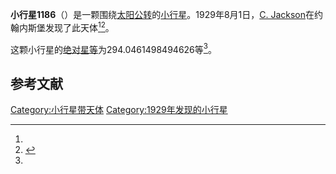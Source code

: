 {{Infobox planet
| bgcolour = #FFFFC0
| name = 1186 Turnera
| symbol = 
| image = 
| caption = 
| discovery = yes
| discovery_ref = 
| discoverer = [[C._Jackson|C. Jackson]]
| discovery_site = [[约翰内斯堡|约翰内斯堡]] 
| discovered = 1929年8月1日
| designations = yes
| mp_name = 
| named_after = 
| alt_names = 1929 PL/ 1930 UO / 1930 WL / 1932 CC / A919 SE
| mp_category = [[主带小行星|主带小行星]]
| orbit_ref = <ref name="a">[http://ssd.jpl.nasa.gov/sbdb.cgi?sstr=1186 1186 Turnera] {{Wayback|url=http://ssd.jpl.nasa.gov/sbdb.cgi?sstr=1186 |date=20140902131550 }}，小行星數據庫瀏覽器（JPL Small-Body Database Browser）－[[美国国家航空航天局|美国国家航空航天局]]喷气推进实验室</ref>
| epoch = 2456400.5 (2013年4月18日更新)
| aphelion = {{convert|3.337550970660131|AU|km|3|abbr=on|lk=out}}
| perihelion = {{convert|2.705432714612589|AU|km|3|abbr=on}}
| semimajor = {{convert|3.02149184263636|AU|km|3|abbr=on}}
| eccentricity = 0.104603667
| period = 1918.362013 [[日|日]]<br />5.25[[儒略年|儒略年]]
| avg_speed = 
| inclination = 10.73815229752384
| asc_node = 43.10442027947532
| mean_anomaly = 
| arg_peri = 294.0461498494626
| satellites = 
| physical_characteristics = yes
| dimensions = 
| mass = 
| density = 
| surface_grav = 
| escape_velocity = 
| sidereal_day = 
| axial_tilt = 
| pole_ecliptic_lat = 
| pole_ecliptic_lon = 
| albedo = 
| temperatures= 
| temp_name1 = 
| mean_temp_1 = 
| max_temp_1 = 
| temp_name2 = 
| max_temp_2 = 
| spectral_type = 
| abs_magnitude = 294.0461498494626
}}

'''小行星1186'''（{{lang-en|1186 Turnera}}）是一颗围绕[[太阳|太阳]][[公转|公转]]的[[小行星|小行星]]。1929年8月1日，[[C._Jackson|C. Jackson]]在约翰内斯堡发现了此天体<ref name="a" /><ref>{{cite news|title=小行星列表|url=http://cfa-www.harvard.edu/iau/lists/NumberedMPs.txt|accessdate=2013-07-08|newspaper=哈佛大学|archive-date=2008-05-17|archive-url=https://web.archive.org/web/20080517010638/http://cfa-www.harvard.edu/iau/lists/NumberedMPs.txt|dead-url=no}}</ref>。

这颗小行星的[[绝对星等|绝对星等]]为294.0461498494626等<ref name="a" />。

==参考文献==
{{reflist}}
{{Minor Planet Number|[[小行星1185|小行星1185]]|[[小行星1187|小行星1187]]}}

{{小天体}}

[[Category:小行星带天体|Category:小行星带天体]]
[[Category:1929年发现的小行星|Category:1929年发现的小行星]]

{{asteroid-stub}}